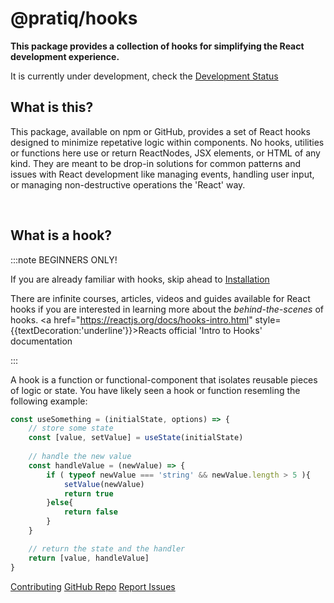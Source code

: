 

# @pratiq/hooks


**This package provides a collection of hooks for simplifying the React development experience.**

It is currently under development, check the <a href="/docs/dev">Development Status</a>



## What is this?

This package, available on npm or GitHub, provides a set of React hooks designed to minimize 
repetative logic within components. No hooks, utilities or functions here use or return ReactNodes, 
JSX elements, or HTML of any kind. They are meant to be drop-in solutions for common patterns and
issues with React development like managing events, handling user input, or managing non-destructive
operations the 'React' way.

<br />








 


## What is a hook?

:::note BEGINNERS ONLY!

If you are already familiar with hooks, skip ahead to <a href='/docs/getting-started/installation'>Installation</a>

There are infinite courses, articles, videos and guides available for React 
hooks if you are interested in learning more about the *behind-the-scenes* of hooks. <a href="https://reactjs.org/docs/hooks-intro.html" style={{textDecoration:'underline'}}>Reacts official 'Intro to Hooks' documentation</a>

:::

A hook is a function or functional-component that isolates reusable pieces 
of logic or state. You have likely seen a hook or function resemling the following
example:

```ts
const useSomething = (initialState, options) => {
    // store some state
    const [value, setValue] = useState(initialState)
    
    // handle the new value
    const handleValue = (newValue) => {
        if ( typeof newValue === 'string' && newValue.length > 5 ){
            setValue(newValue)
            return true
        }else{
            return false
        }
    }

    // return the state and the handler
    return [value, handleValue]
}
````







<div style={{ display: 'flex', gap: 15, marginTop:'1rem' }}>
<a href='/docs/contributing' style={{background:'#2248', padding:'.5rem 1rem', borderRadius:'.5rem', textDecoration:'none'}}>Contributing</a>
<a href='https://github.com/pratiqdev/hook-docs' style={{background:'#2248', padding:'.5rem 1rem', borderRadius:'.5rem', textDecoration:'none'}}>GitHub Repo</a>
<a href='https://github.com/pratiqdev/hook-docs/issues' style={{background:'#2248', padding:'.5rem 1rem', borderRadius:'.5rem', textDecoration:'none'}}>Report Issues</a>
</div>
